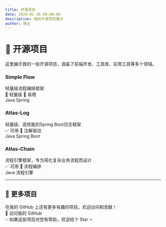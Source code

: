 ```yaml
---
title: 开源项目
date: 2024-01-26 00:00:00
description: 我的开源项目展示
author: 博主
---
```



# 🚀 开源项目

这里展示我的一些开源项目，涵盖了前端开发、工具库、实用工具等多个领域。

<div style={{ 
  display: 'grid', 
  gridTemplateColumns: 'repeat(auto-fit, minmax(300px, 1fr))', 
  gap: '1.5rem', 
  marginTop: '2rem' 
}}>



<div style={{
  padding: '1rem',
  border: '1px solid #e5e7eb',
  borderRadius: '8px',
  background: '#ffffff',
  boxShadow: '0 1px 3px 0 rgba(0, 0, 0, 0.1)',
  transition: 'all 0.3s ease'
}}>
  <div style={{ marginBottom: '1rem' }}>
    <h3 style={{ margin: 0, fontSize: '1.1rem', fontWeight: '600', color: '#1f2937', marginBottom: '0.5rem' }}>
      <Link href="https://github.com/nemoob/simpleflow" style={{ textDecoration: 'none', color: '#1f2937' }}>
        Simple Flow
      </Link>
    </h3>
    <div style={{ fontSize: '0.875rem', color: '#6b7280' }}>
      轻量级流程编排框架
    </div>
  </div>
  <div style={{ display: 'flex', justifyContent: 'space-between', alignItems: 'center', fontSize: '0.75rem', color: '#9ca3af' }}>
    <div style={{ display: 'flex', gap: '1rem' }}>
      <span>🚀 轻量级</span>
      <span>🔧 易用</span>
    </div>
    <div style={{ display: 'flex', gap: '0.5rem' }}>
      <span style={{ backgroundColor: '#f97316', color: '#ffffff', padding: '0.125rem 0.5rem', borderRadius: '12px', fontSize: '0.7rem' }}>Java</span>
      <span style={{ backgroundColor: '#22c55e', color: '#ffffff', padding: '0.125rem 0.5rem', borderRadius: '12px', fontSize: '0.7rem' }}>Spring</span>
    </div>
  </div>
</div>

<div style={{
  padding: '1rem',
  border: '1px solid #e5e7eb',
  borderRadius: '8px',
  background: '#ffffff',
  boxShadow: '0 1px 3px 0 rgba(0, 0, 0, 0.1)',
  transition: 'all 0.3s ease'
}}>
  <div style={{ marginBottom: '1rem' }}>
    <h3 style={{ margin: 0, fontSize: '1.1rem', fontWeight: '600', color: '#1f2937', marginBottom: '0.5rem' }}>
      <Link href="https://github.com/nemoob/atlas-log" style={{ textDecoration: 'none', color: '#1f2937' }}>
        Atlas-Log
      </Link>
    </h3>
    <div style={{ fontSize: '0.875rem', color: '#6b7280' }}>
      轻量级、高性能的Spring Boot日志框架
    </div>
  </div>
  <div style={{ display: 'flex', justifyContent: 'space-between', alignItems: 'center', fontSize: '0.75rem', color: '#9ca3af' }}>
    <div style={{ display: 'flex', gap: '1rem' }}>
      <span>✅ 可用</span>
      <span>📝 注解驱动</span>
    </div>
    <div style={{ display: 'flex', gap: '0.5rem' }}>
      <span style={{ backgroundColor: '#f97316', color: '#ffffff', padding: '0.125rem 0.5rem', borderRadius: '12px', fontSize: '0.7rem' }}>Java</span>
      <span style={{ backgroundColor: '#22c55e', color: '#ffffff', padding: '0.125rem 0.5rem', borderRadius: '12px', fontSize: '0.7rem' }}>Spring Boot</span>
    </div>
  </div>
</div>

<div style={{
  padding: '1rem',
  border: '1px solid #e5e7eb',
  borderRadius: '8px',
  background: '#ffffff',
  boxShadow: '0 1px 3px 0 rgba(0, 0, 0, 0.1)',
  transition: 'all 0.3s ease'
}}>
  <div style={{ marginBottom: '1rem' }}>
    <h3 style={{ margin: 0, fontSize: '1.1rem', fontWeight: '600', color: '#1f2937', marginBottom: '0.5rem' }}>
      <Link href="https://github.com/nemoob/atlas-chain" style={{ textDecoration: 'none', color: '#1f2937' }}>
        Atlas-Chain
      </Link>
    </h3>
    <div style={{ fontSize: '0.875rem', color: '#6b7280' }}>
      流程引擎框架，专为简化复杂业务流程而设计
    </div>
  </div>
  <div style={{ display: 'flex', justifyContent: 'space-between', alignItems: 'center', fontSize: '0.75rem', color: '#9ca3af' }}>
    <div style={{ display: 'flex', gap: '1rem' }}>
      <span>✅ 可用</span>
      <span>🔧 流程编排</span>
    </div>
    <div style={{ display: 'flex', gap: '0.5rem' }}>
      <span style={{ backgroundColor: '#f97316', color: '#ffffff', padding: '0.125rem 0.5rem', borderRadius: '12px', fontSize: '0.7rem' }}>Java</span>
      <span style={{ backgroundColor: '#3b82f6', color: '#ffffff', padding: '0.125rem 0.5rem', borderRadius: '12px', fontSize: '0.7rem' }}>流程引擎</span>
    </div>
  </div>
</div>



</div>

---

<div style={{ textAlign: 'center', marginTop: '3rem', padding: '2rem', background: '#f8fafc', borderRadius: '12px' }}>
  <h2 style={{ margin: '0 0 1rem 0', color: '#374151' }}>🔗 更多项目</h2>
  <div style={{ color: '#6b7280', marginBottom: '1.5rem' }}>
    在我的 GitHub 上还有更多有趣的项目，欢迎访问和贡献！
  </div>
  <Link href="https://github.com/nemoob" style={{
    display: 'inline-flex',
    alignItems: 'center',
    gap: '0.5rem',
    padding: '0.75rem 1.5rem',
    backgroundColor: '#1f2937',
    color: '#ffffff',
    textDecoration: 'none',
    borderRadius: '8px',
    fontSize: '0.875rem',
    fontWeight: '500',
    transition: 'all 0.2s ease'
  }}>
    <span>🐙</span>
    访问我的 GitHub
  </Link>
</div>

<div style={{ textAlign: 'center', color: '#6b7280', fontSize: '0.875rem', marginTop: '2rem' }}>
  💡 如果这些项目对您有帮助，欢迎给个 Star ⭐
</div>